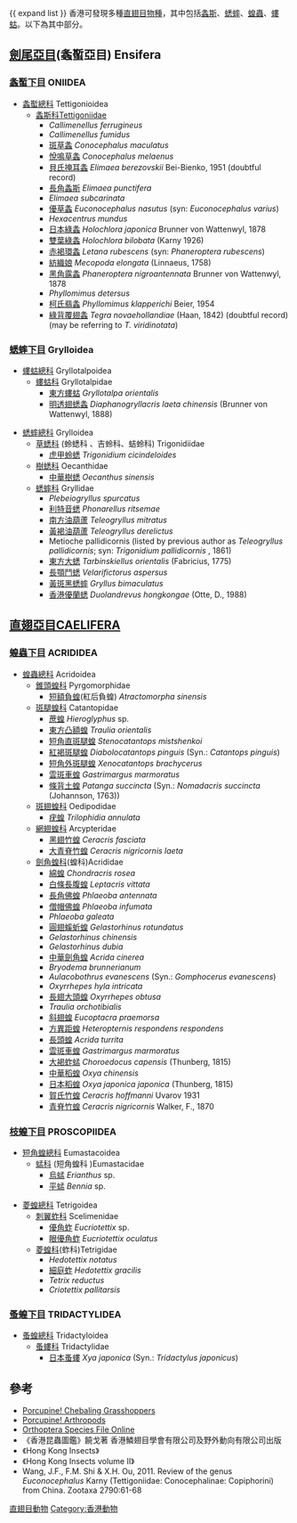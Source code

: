 {{ expand list }}
香港可發現多種[[直翅目|直翅目]][[物種|物種]]，其中包括[[螽斯|螽斯]]、[[蟋蟀|蟋蟀]]、[[蝗蟲|蝗蟲]]、[[螻蛄|螻蛄]]。以下為其中部分。

==[[劍尾亞目|劍尾亞目]](螽蟴亞目) Ensifera==
===[[螽蟴下目|螽蟴下目]] ONIIDEA  ===
*[[螽蟴總科|螽蟴總科]] Tettigonioidea
**[[螽斯科|螽斯科]]Tettigoniidae
***''Callimenellus ferrugineus''
***''Callimenellus fumidus''
***[[斑草螽|斑草螽]] ''Conocephalus maculatus''
***[[悅鳴草螽|悅鳴草螽]] ''Conocephalus melaenus''
***[[貝氏掩耳螽|貝氏掩耳螽]] ''Elimaea berezovskii'' Bei-Bienko, 1951 (doubtful record)
***[[長角螽斯|長角螽斯]] ''Elimaea punctifera''
***''Elimaea subcarinata ''
***[[優草螽|優草螽]] ''Euconocephalus nasutus'' (syn: ''Euconocephalus varius'')
***''Hexacentrus mundus''
***[[日本綠螽|日本綠螽]] ''Holochlora japonica'' Brunner von Wattenwyl, 1878
***[[雙葉綠螽|雙葉綠螽]] ''Holochlora bilobata'' (Karny 1926)
***[[赤褐環螽|赤褐環螽]] ''Letana rubescens'' (syn: ''Phaneroptera rubescens '')
***[[紡織娘|紡織娘]] ''Mecopoda elongata'' (Linnaeus, 1758)
***[[黑角露螽|黑角露螽]] ''Phaneroptera nigroantennata'' Brunner von Wattenwyl, 1878
***''Phyllomimus detersus ''
***[[柯氏翡螽|柯氏翡螽]] ''Phyllomimus klapperichi'' Beier, 1954
***[[綠背覆翅螽|綠背覆翅螽]]  ''Tegra novaehollandiae'' (Haan, 1842) (doubtful record) (may be referring to ''T. viridinotata'')

===[[蟋蟀下目|蟋蟀下目]] Grylloidea ===
*[[螻蛄總科|螻蛄總科]] Gryllotalpoidea
**[[螻蛄科|螻蛄科]] Gryllotalpidae
***[[東方螻蛄|東方螻蛄]] ''Gryllotalpa orientalis''
***[[明透翅蟋螽|明透翅蟋螽]] ''Diaphanogryllacris laeta chinensis'' (Brunner von Wattenwyl, 1888)

*[[蟋蟀總科|蟋蟀總科]]  Grylloidea
**[[草蟋科|草蟋科]] (蛉蟋科 、吉蛉科、蛣蛉科) Trigonidiidae
***[[虎甲蛉蟋|虎甲蛉蟋]] ''Trigonidium cicindeloides''
**[[樹蟋科|樹蟋科]] Oecanthidae
***[[中華樹蟋|中華樹蟋]] ''Oecanthus sinensis''
**[[蟋蟀科|蟋蟀科]] Gryllidae
***''Plebeiogryllus spurcatus''
***[[利特音蟋|利特音蟋]] ''Phonarellus ritsemae''
***[[南方油葫蘆|南方油葫蘆]] ''Teleogryllus mitratus''
***[[黃褐油葫蘆|黃褐油葫蘆]] ''Teleogryllus derelictus''
***Metioche pallidicornis (listed by previous author as ''Teleogryllus pallidicornis''; syn: ''Trigonidium pallidicornis'' {{tsl|sv|Carl Stål (entomolog)|卡爾·司兜恩 (昆蟲學家)|Stål}}, 1861)
***[[東方大蟋|東方大蟋]] ''Tarbinskiellus orientalis'' (Fabricius, 1775)
***[[長顎鬥蟋|長顎鬥蟋]] ''Velarifictorus aspersus''
***[[黃斑黑蟋蟀|黃斑黑蟋蟀]] ''Gryllus bimaculatus''
***[[香港優蘭蟋|香港優蘭蟋]] ''Duolandrevus hongkongae'' (Otte, D., 1988)

==[[直翅亞目|直翅亞目]]CAELIFERA ==
===[[蝗蟲下目|蝗蟲下目]] ACRIDIDEA ===
*[[蝗蟲總科|蝗蟲總科]] Acridoidea
**[[錐頭蝗科|錐頭蝗科]] Pyrgomorphidae
***[[短額負蝗|短額負蝗]](紅后負蝗) ''Atractomorpha sinensis ''
**[[斑腿蝗科|斑腿蝗科]] Catantopidae
***[[蔗蝗|蔗蝗]] ''Hieroglyphus'' sp.
***[[東方凸額蝗|東方凸額蝗]] ''Traulia orientalis''
***[[短角直斑腿蝗|短角直斑腿蝗]] ''Stenocatantops mistshenkoi''
***[[紅褐斑腿蝗|紅褐斑腿蝗]] ''Diabolocatantops pinguis'' (Syn.: ''Catantops pinguis'')
***[[短角外斑腿蝗|短角外斑腿蝗]] '' Xenocatantops brachycerus ''
***[[雲斑車蝗|雲斑車蝗]] ''Gastrimargus marmoratus ''
***[[條背土蝗|條背土蝗]] ''Patanga succincta'' (Syn.: ''Nomadacris succincta'' (Johannson, 1763))
**[[斑翅蝗科|斑翅蝗科]] Oedipodidae
***[[疣蝗|疣蝗]] ''Trilophidia annulata''
**[[網翅蝗科|網翅蝗科]] Arcypteridae
***[[黑翅竹蝗|黑翅竹蝗]] ''Ceracris fasciata''
***[[大青脊竹蝗|大青脊竹蝗]] ''Ceracris nigricornis laeta''
**[[劍角蝗科|劍角蝗科]](蝗科)Acrididae
***[[綿蝗|綿蝗]] ''Chondracris rosea''
***[[白條長腹蝗|白條長腹蝗]] ''Leptacris vittata ''
***[[長角佛蝗|長角佛蝗]] ''Phlaeoba antennata ''
***[[僧帽佛蝗|僧帽佛蝗]] ''Phlaeoba infumata ''
***''Phlaeoba galeata''
***[[圓翅螇蚚蝗|圓翅螇蚚蝗]] ''Gelastorhinus rotundatus ''
***''Gelastorhinus chinensis''
***''Gelastorhinus dubia''
***[[中華劍角蝗|中華劍角蝗]] ''Acrida cinerea''
***''Bryodema brunnerianum ''
*** ''Aulacobothrus evanescens'' (Syn.: ''Gomphocerus evanescens '')
***''Oxyrrhepes hyla intricata''
***[[長翅大頭蝗|長翅大頭蝗]] ''Oxyrrhepes obtusa''
***''Traulia orchotibialis ''
***[[斜翅蝗|斜翅蝗]] ''Eucoptacra praemorsa''
***[[方異距蝗|方異距蝗]] ''Heteropternis respondens respondens''
***[[長頭蝗|長頭蝗]] ''Acrida turrita''
***[[雲斑車蝗|雲斑車蝗]] ''Gastrimargus marmoratus''
***[[大褐蚱蜢|大褐蚱蜢]] ''Choroedocus capensis'' (Thunberg, 1815)
***[[中華稻蝗|中華稻蝗]] ''Oxya chinensis''
***[[日本稻蝗|日本稻蝗]] ''Oxya japonica japonica'' (Thunberg, 1815)
***[[賀氏竹蝗|賀氏竹蝗]] ''Ceracris hoffmanni'' Uvarov 1931
***[[青脊竹蝗|青脊竹蝗]] ''Ceracris nigricornis'' Walker, F., 1870

===[[枝蝗下目|枝蝗下目]] PROSCOPIIDEA ===
*[[短角蝗總科|短角蝗總科]] Eumastacoidea
**[[蜢科|蜢科]] (短角蝗科 )Eumastacidae
***[[烏蜢|烏蜢]] ''Erianthus'' sp.
***[[平蜢|平蜢]] ''Bennia'' sp.

*[[菱蝗總科|菱蝗總科]] Tetrigoidea
**[[刺翼蚱科|刺翼蚱科]] Scelimenidae
***[[優角蚱|優角蚱]] ''Eucriotettix'' sp.
***[[眼優角蚱|眼優角蚱]] ''Eucriotettix oculatus ''
**[[菱蝗科|菱蝗科]](蚱科)Tetrigidae
***''Hedotettix notatus''
***[[細庭蚱|細庭蚱]] ''Hedotettix gracilis ''
***''Tetrix reductus''
***''Criotettix pallitarsis ''

===[[蚤蝗下目|蚤蝗下目]] TRIDACTYLIDEA ===
*[[蚤蝗總科|蚤蝗總科]] Tridactyloidea
**[[蚤螻科|蚤螻科]] Tridactylidae
***[[日本蚤螻|日本蚤螻]] ''Xya japonica'' (Syn.: ''Tridactylus japonicus'')

==參考==
*[http://www.hku.hk/ecology/porcupine/por16/emmett.htm Porcupine! Chebaling Grasshoppers]
*[http://www.hku.hk/ecology/porcupine/por19/arthro.htm Porcupine! Arthropods]
*[http://orthoptera.speciesfile.org/HomePage.aspx Orthoptera Species File Online]
*《香港昆蟲圖鑑》饒戈著 香港鱗翅目學會有限公司及野外動向有限公司出版
*《Hong Kong Insects》
*《Hong Kong Insects volume II》
* Wang, J.F., F.M. Shi & X.H. Ou, 2011. Review of the genus ''Euconocephalus'' Karny (Tettigoniidae: Conocephalinae: Copiphorini) from China.  Zootaxa 2790:61-68

{{香港動物}}

[[Category:香港生態相關列表|直翅目動物]]
[[Category:香港動物|Category:香港動物]]